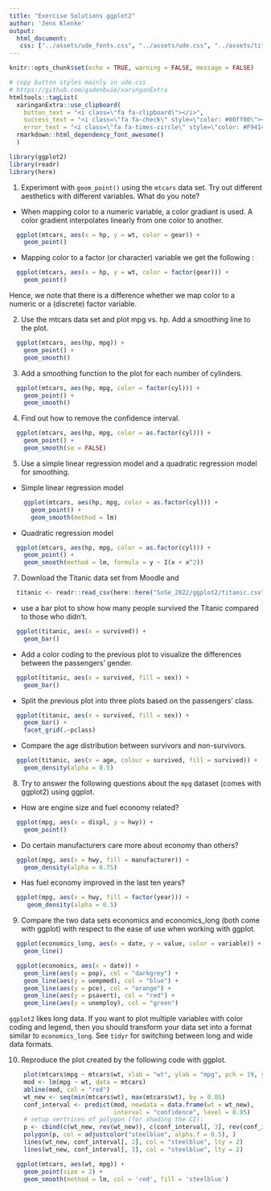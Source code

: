 ```yaml
---
title: "Exercise Solutions ggplot2"
author: 'Jens Klenke' 
output: 
  html_document:
   css: ["../assets/ude_fonts.css", "../assets/ude.css", "../assets/title_slides.css", "../assets/custom.css"]
---
```

```r
knitr::opts_chunk$set(echo = TRUE, warning = FALSE, message = FALSE)
```

```r
# copy button styles mainly in ude.css 
# https://github.com/gadenbuie/xaringanExtra
htmltools::tagList(
  xaringanExtra::use_clipboard(
    button_text = "<i class=\"fa fa-clipboard\"></i>",
    success_text = "<i class=\"fa fa-check\" style=\"color: #00ff00\"></i>",
    error_text = "<i class=\"fa fa-times-circle\" style=\"color: #F94144\"></i>"),
  rmarkdown::html_dependency_font_awesome() 
  )
```

```r

library(ggplot2)
library(readr)
library(here)
```


1. Experiment with `geom_point()` using the `mtcars` data set. Try out different aesthetics with different variables. What do you note? 

  - When mapping color to a numeric variable, a color gradiant is used. A color gradient interpolates linearly from one color to another.

```r
  ggplot(mtcars, aes(x = hp, y = wt, color = gear)) +
    geom_point()
```

  - Mapping color to a factor (or character) variable we get the following :

```r
  ggplot(mtcars, aes(x = hp, y = wt, color = factor(gear))) +
    geom_point()
```

Hence, we note that there is a difference whether we map color to a numeric or a (discrete) factor variable. 

2. Use the mtcars data set and plot mpg vs. hp. Add a smoothing line to the plot.
    
```r
  ggplot(mtcars, aes(hp, mpg)) +
    geom_point() +
    geom_smooth()
```
    
3. Add a smoothing function to the plot for each number of cylinders.

```r
  ggplot(mtcars, aes(hp, mpg, color = factor(cyl))) +
    geom_point() +
    geom_smooth()
```
    
4. Find out how to remove the confidence interval.

```r
  ggplot(mtcars, aes(hp, mpg, color = as.factor(cyl))) +
    geom_point() +
    geom_smooth(se = FALSE)
```
    
5. Use a simple linear regression model and a quadratic regression model for smoothing.

  - Simple linear regression model
```r
    ggplot(mtcars, aes(hp, mpg, color = as.factor(cyl))) +
      geom_point() +
      geom_smooth(method = lm)
```
  
  - Quadratic regression model
  
```r
  ggplot(mtcars, aes(hp, mpg, color = as.factor(cyl))) +
    geom_point() +
    geom_smooth(method = lm, formula = y ~ I(x + x^2))
```

7. Download the Titanic data set from Moodle and

```r
  titanic <- readr::read_csv(here::here("SoSe_2022/ggplot2/titanic.csv"))
```

  - use a bar plot to show how many people survived the Titanic compared to those who didn't.

```r
  ggplot(titanic, aes(x = survived)) +
    geom_bar()
```

  - Add a color coding to the previous plot to visualize the differences between the passengers' gender.

```r
  ggplot(titanic, aes(x = survived, fill = sex)) +
    geom_bar()
```

  - Split the previous plot into three plots based on the passengers' class.

```r
  ggplot(titanic, aes(x = survived, fill = sex)) +
    geom_bar() +
    facet_grid(.~pclass)
```
  
  - Compare the age distribution between survivors and non-survivors.

```r
  ggplot(titanic, aes(x = age, colour = survived, fill = survived)) +
    geom_density(alpha = 0.5)
```

8. Try to answer the following questions about the `mpg` dataset (comes with ggplot2) using ggplot.

  - How are engine size and fuel economy related?

```r
  ggplot(mpg, aes(x = displ, y = hwy)) +
    geom_point()
```

  - Do certain manufacturers care more about economy than others?

```r
  ggplot(mpg, aes(x = hwy, fill = manufacturer)) +
    geom_density(alpha = 0.75)
```

  - Has fuel economy improved in the last ten years?

```r
  ggplot(mpg, aes(x = hwy, fill = factor(year))) +
     geom_density(alpha = 0.5)
```
    
9. Compare the two data sets economics and economics_long (both come with ggplot) with respect to the ease of use when working with ggplot.
    
```r
  ggplot(economics_long, aes(x = date, y = value, color = variable)) + 
    geom_line()
```

```r
  ggplot(economics, aes(x = date)) + 
    geom_line(aes(y = pop), col = "darkgrey") + 
    geom_line(aes(y = uempmed), col = "blue") + 
    geom_line(aes(y = pce), col = "orange") + 
    geom_line(aes(y = psavert), col = "red") + 
    geom_line(aes(y = unemploy), col = "green")
```

`ggplot2` likes long data. If you want to plot multiple variables with color coding and legend, then you should transform your data set into a format similar to `economics_long`. See `tidyr` for switching between long and wide data formats.

10. Reproduce the plot created by the following code with ggplot.

```r
    plot(mtcars$mpg ~ mtcars$wt, xlab = "wt", ylab = "mpg", pch = 19, ylim = c(5, 35))
    mod <- lm(mpg ~ wt, data = mtcars)
    abline(mod, col = "red")
    wt_new <- seq(min(mtcars$wt), max(mtcars$wt), by = 0.05)
    conf_interval <- predict(mod, newdata = data.frame(wt = wt_new), 
                             interval = "confidence", level = 0.95)
    # setup vertrices of polygon (for shading the CI):
    p <- cbind(c(wt_new, rev(wt_new)), c(conf_interval[, 3], rev(conf_interval[, 2])))
    polygon(p, col = adjustcolor("steelblue", alpha.f = 0.5), )
    lines(wt_new, conf_interval[, 2], col = "steelblue", lty = 2)
    lines(wt_new, conf_interval[, 3], col = "steelblue", lty = 2)
```
    
    
```r
  ggplot(mtcars, aes(wt, mpg)) +
    geom_point(size = 2) +
    geom_smooth(method = lm, col = 'red', fill = 'steelblue') 
```
    
    



